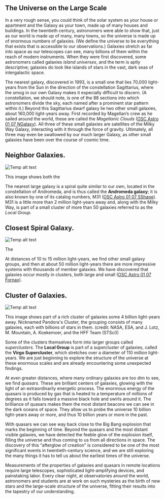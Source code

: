 ## The Universe on the Large Scale
In a very rough sense, you could think of the solar system as your house or apartment and the Galaxy as your town, made up of many houses and buildings. In the twentieth century, astronomers were able to show that, just as our world is made up of many, many towns, so the universe is made up of enormous numbers of galaxies. (We define the universe to be everything that exists that is accessible to our observations.) Galaxies stretch as far into space as our telescopes can see, many billions of them within the reach of modern instruments. When they were first discovered, some astronomers called galaxies *island universes*, and the term is aptly descriptive; galaxies do look like islands of stars in the vast, dark seas of intergalactic space.

The nearest galaxy, discovered in 1993, is a small one that lies 70,000 light-years from the Sun in the direction of the constellation Sagittarius, where the smog in our own Galaxy makes it especially difficult to discern. (A constellation, we should note, is one of the 88 sections into which astronomers divide the sky, each named after a prominent star pattern within it.) Beyond this Sagittarius dwarf galaxy lie two other small galaxies, about 160,000 light-years away. First recorded by Magellan’s crew as he sailed around the world, these are called the *Magellanic Clouds* ([OSC Astro 01 07 NGalaxy](OSC_Astro_01_07_NGalaxy)). All three of these small galaxies are satellites of the Milky Way Galaxy, interacting with it through the force of gravity. Ultimately, all three may even be swallowed by our much larger Galaxy, as other small galaxies have been over the course of cosmic time.

## Neighbor Galaxies.
![Temp alt text](__MEDIA_URL__OSC_Astro_01_07_NGalaxy.jpg)<p>This image shows both the </p>
The nearest large galaxy is a spiral quite similar to our own, located in the constellation of Andromeda, and is thus called the **Andromeda galaxy**; it is also known by one of its catalog numbers, M31 ([OSC Astro 01 07 SShape](OSC_Astro_01_07_SShape)). M31 is a little more than 2 million light-years away and, along with the Milky Way, is part of a small cluster of more than 50 galaxies referred to as the *Local Group*.

## Closest Spiral Galaxy.
![Temp alt text](__MEDIA_URL__OSC_Astro_01_07_SShape.jpg)<p>The </p>
At distances of 10 to 15 million light-years, we find other small galaxy groups, and then at about 50 million light-years there are more impressive systems with thousands of member galaxies. We have discovered that galaxies occur mostly in clusters, both large and small ([OSC Astro 01 07 Fornax](OSC_Astro_01_07_Fornax)).

## Cluster of Galaxies.
![Temp alt text](__MEDIA_URL__OSC_Astro_01_07_Fornax.jpg)<p>This image shows part of a rich cluster of galaxies some 4 billion light-years away. Nicknamed Pandora's Cluster, the grouping consists of many galaxies, each with billions of stars in them. (credit: NASA, ESA, and J. Lotz, M. Mountain, A. Koekemoer, and the HFF Team (STScI))</p>
Some of the clusters themselves form into larger groups called *superclusters*. The **Local Group** is part of a supercluster of galaxies, called the **Virgo Supercluster**, which stretches over a diameter of 110 million light-years. We are just beginning to explore the structure of the universe at these enormous scales and are already encountering some unexpected findings.

At even greater distances, where many ordinary galaxies are too dim to see, we find *quasars*. These are brilliant centers of galaxies, glowing with the light of an extraordinarily energetic process. The enormous energy of the quasars is produced by gas that is heated to a temperature of millions of degrees as it falls toward a massive black hole and swirls around it. The brilliance of quasars makes them the most distant beacons we can see in the dark oceans of space. They allow us to probe the universe 10 billion light-years away or more, and thus 10 billion years or more in the past.

With quasars we can see way back close to the Big Bang explosion that marks the beginning of time. Beyond the quasars and the most distant visible galaxies, we have detected the feeble glow of the explosion itself, filling the universe and thus coming to us from all directions in space. The discovery of this “afterglow of creation” is considered to be one of the most significant events in twentieth-century science, and we are still exploring the many things it has to tell us about the earliest times of the universe.

Measurements of the properties of galaxies and quasars in remote locations require large telescopes, sophisticated light-amplifying devices, and painstaking labor. Every clear night, at observatories around the world, astronomers and students are at work on such mysteries as the birth of new stars and the large-scale structure of the universe, fitting their results into the tapestry of our understanding.

